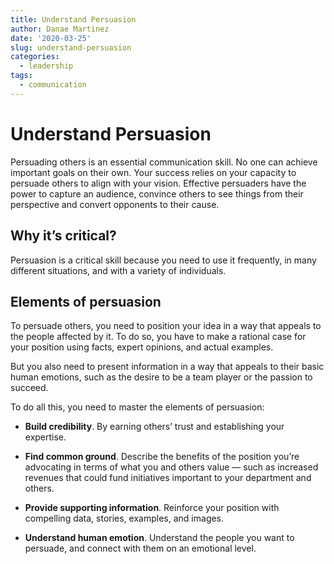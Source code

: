 ```yaml
---
title: Understand Persuasion
author: Danae Martinez
date: '2020-03-25'
slug: understand-persuasion
categories:
  - leadership
tags:
  - communication
---
```


# Understand Persuasion

Persuading others is an essential communication skill. No one can achieve important goals on their own. Your success relies on your capacity to persuade others to align with your vision. Effective persuaders have the power to capture an audience, convince others to see things from their perspective and convert opponents to their cause. 

## Why it’s critical?

Persuasion is a critical skill because you need to use it frequently, in many different situations, and with a variety of individuals. 

## Elements of persuasion

To persuade others, you need to position your idea in a way that appeals to the people affected by it. To do so, you have to make a rational case for your position using facts, expert opinions, and actual examples.

But you also need to present information in a way that appeals to their basic human emotions, such as the desire to be a team player or the passion to succeed.

To do all this, you need to master the elements of persuasion:

<!-- <center> -->
<!-- ![](persuation.png){width=500px} -->
<!-- ![](\persuation.png){width=500px} -->
<!-- </center> -->

- **Build credibility**. By earning others’ trust and establishing your expertise.

- **Find common ground**. Describe the benefits of the position you’re advocating in terms of what you and others value — such as increased revenues that could fund initiatives important to your department and others.

- **Provide supporting information**. Reinforce your position with compelling data, stories, examples, and images.

- **Understand human emotion**. Understand the people you want to persuade, and connect with them on an emotional level.


